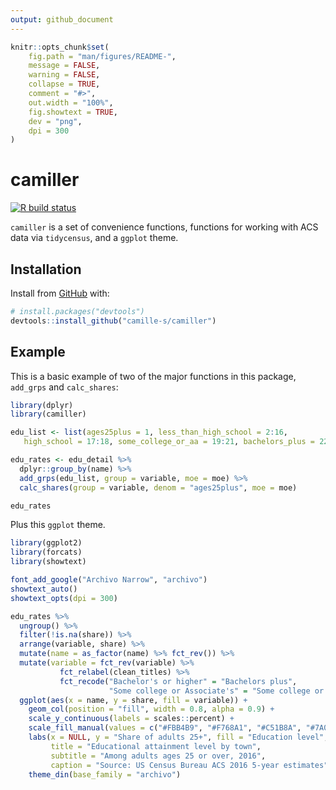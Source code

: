 ```yaml
---
output: github_document
---
```


<!-- README.md is generated from README.Rmd. Please edit that file -->

```r
knitr::opts_chunk$set(
	fig.path = "man/figures/README-",
	message = FALSE,
	warning = FALSE,
	collapse = TRUE,
	comment = "#>",
	out.width = "100%",
	fig.showtext = TRUE,
	dev = "png",
	dpi = 300
)
```
# camiller

<!-- badges: start -->
[![R build status](https://github.com/camille-s/camiller/workflows/R-CMD-check/badge.svg)](https://github.com/camille-s/camiller/actions)
<!-- badges: end -->

`camiller` is a set of convenience functions, functions for working with ACS data via `tidycensus`, and a `ggplot` theme.

## Installation

Install from [GitHub](https://github.com/) with:

``` r
# install.packages("devtools")
devtools::install_github("camille-s/camiller")
```

## Example

This is a basic example of two of the major functions in this package, `add_grps` and `calc_shares`:

```r
library(dplyr)
library(camiller)

edu_list <- list(ages25plus = 1, less_than_high_school = 2:16,
   high_school = 17:18, some_college_or_aa = 19:21, bachelors_plus = 22:25)

edu_rates <- edu_detail %>%
  dplyr::group_by(name) %>%
  add_grps(edu_list, group = variable, moe = moe) %>%
  calc_shares(group = variable, denom = "ages25plus", moe = moe)

edu_rates
```

Plus this `ggplot` theme.

```r
library(ggplot2)
library(forcats)
library(showtext)

font_add_google("Archivo Narrow", "archivo")
showtext_auto()
showtext_opts(dpi = 300)

edu_rates %>%
  ungroup() %>%
  filter(!is.na(share)) %>%
  arrange(variable, share) %>%
  mutate(name = as_factor(name) %>% fct_rev()) %>%
  mutate(variable = fct_rev(variable) %>%
           fct_relabel(clean_titles) %>%
           fct_recode("Bachelor's or higher" = "Bachelors plus", 
                      "Some college or Associate's" = "Some college or aa")) %>%
  ggplot(aes(x = name, y = share, fill = variable)) +
    geom_col(position = "fill", width = 0.8, alpha = 0.9) +
    scale_y_continuous(labels = scales::percent) +
    scale_fill_manual(values = c("#FBB4B9", "#F768A1", "#C51B8A", "#7A0177")) +
    labs(x = NULL, y = "Share of adults 25+", fill = "Education level", 
         title = "Educational attainment level by town", 
         subtitle = "Among adults ages 25 or over, 2016", 
         caption = "Source: US Census Bureau ACS 2016 5-year estimates") +
    theme_din(base_family = "archivo")
```
